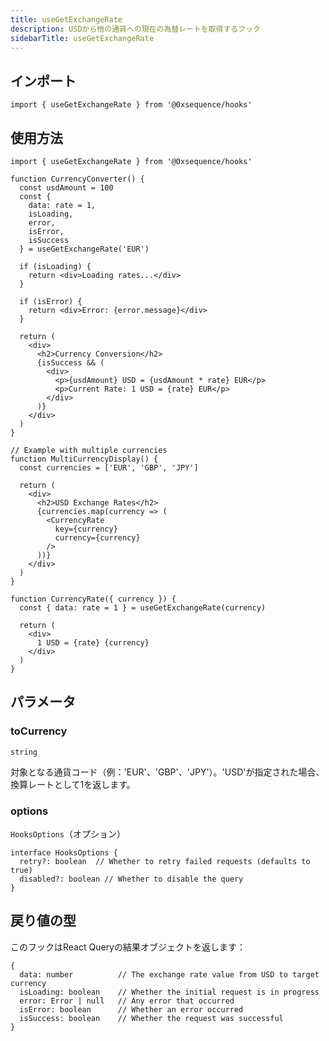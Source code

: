 ```yaml
---
title: useGetExchangeRate
description: USDから他の通貨への現在の為替レートを取得するフック
sidebarTitle: useGetExchangeRate
---
```


## インポート

```tsx
import { useGetExchangeRate } from '@0xsequence/hooks'
```

## 使用方法

```tsx
import { useGetExchangeRate } from '@0xsequence/hooks'

function CurrencyConverter() {
  const usdAmount = 100
  const { 
    data: rate = 1, 
    isLoading, 
    error,
    isError,
    isSuccess 
  } = useGetExchangeRate('EUR')
  
  if (isLoading) {
    return <div>Loading rates...</div>
  }
  
  if (isError) {
    return <div>Error: {error.message}</div>
  }
  
  return (
    <div>
      <h2>Currency Conversion</h2>
      {isSuccess && (
        <div>
          <p>{usdAmount} USD = {usdAmount * rate} EUR</p>
          <p>Current Rate: 1 USD = {rate} EUR</p>
        </div>
      )}
    </div>
  )
}

// Example with multiple currencies
function MultiCurrencyDisplay() {
  const currencies = ['EUR', 'GBP', 'JPY']
  
  return (
    <div>
      <h2>USD Exchange Rates</h2>
      {currencies.map(currency => (
        <CurrencyRate 
          key={currency} 
          currency={currency} 
        />
      ))}
    </div>
  )
}

function CurrencyRate({ currency }) {
  const { data: rate = 1 } = useGetExchangeRate(currency)
  
  return (
    <div>
      1 USD = {rate} {currency}
    </div>
  )
}
```

## パラメータ

### toCurrency

`string`

対象となる通貨コード（例：'EUR'、'GBP'、'JPY'）。'USD'が指定された場合、換算レートとして1を返します。

### options

`HooksOptions`（オプション）

```tsx
interface HooksOptions {
  retry?: boolean  // Whether to retry failed requests (defaults to true)
  disabled?: boolean // Whether to disable the query
}
```

## 戻り値の型

このフックはReact Queryの結果オブジェクトを返します：

```tsx
{
  data: number          // The exchange rate value from USD to target currency
  isLoading: boolean    // Whether the initial request is in progress
  error: Error | null   // Any error that occurred
  isError: boolean      // Whether an error occurred
  isSuccess: boolean    // Whether the request was successful
}
```
